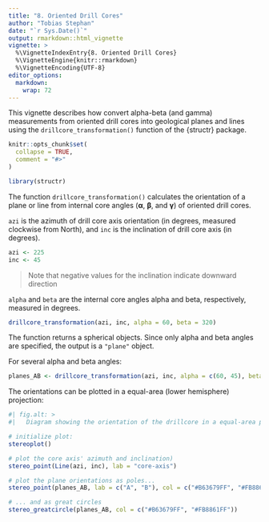 ```yaml
---
title: "8. Oriented Drill Cores"
author: "Tobias Stephan"
date: "`r Sys.Date()`"
output: rmarkdown::html_vignette
vignette: >
  %\VignetteIndexEntry{8. Oriented Drill Cores}
  %\VignetteEngine{knitr::rmarkdown}
  %\VignetteEncoding{UTF-8}
editor_options: 
  markdown: 
    wrap: 72
---
```


This vignette describes how convert alpha-beta (and gamma) measurements from oriented drill cores into geological planes and lines using the
`drillcore_transformation()` function of the {structr} package.

```r
knitr::opts_chunk$set(
  collapse = TRUE,
  comment = "#>"
)
```

```r
library(structr)
```

The function `drillcore_transformation()` calculates the orientation of a plane or line from internal core angles (**&alpha;**, **&beta;**, and **&gamma;**) of oriented drill cores.

`azi` is the azimuth of drill core axis orientation (in degrees, measured clockwise from North), and `inc` is the inclination of drill core axis (in degrees). 

```r
azi <- 225
inc <- 45
```
> Note that negative values for the inclination indicate downward direction

`alpha` and `beta` are the internal core angles alpha and beta, respectively, measured in degrees.

```r
drillcore_transformation(azi, inc, alpha = 60, beta = 320)
```
The function returns a spherical objects. Since only alpha and beta angles are specified, the output is a `"plane"` object.

For several alpha and beta angles:
```r
planes_AB <- drillcore_transformation(azi, inc, alpha = c(60, 45), beta = c(320, 220))
```

The orientations can be plotted in a equal-area (lower hemisphere) projection:
```r
#| fig.alt: >
#|   Diagram showing the orientation of the drillcore in a equal-area projection

# initialize plot:
stereoplot()

# plot the core axis' azimuth and inclination)
stereo_point(Line(azi, inc), lab = "core-axis")

# plot the plane orientations as poles...
stereo_point(planes_AB, lab = c("A", "B"), col = c("#B63679FF", "#FB8861FF"))

# ... and as great circles
stereo_greatcircle(planes_AB, col = c("#B63679FF", "#FB8861FF"))
```
